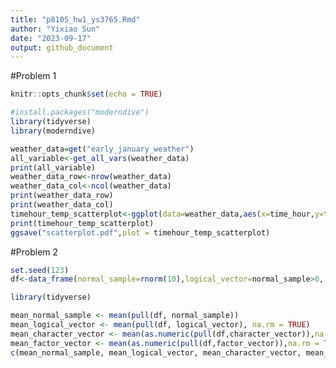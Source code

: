 ```yaml
---
title: "p8105_hw1_ys3765.Rmd"
author: "Yixiao Sun"
date: "2023-09-17"
output: github_document
---
```


#Problem 1

```r
knitr::opts_chunk$set(echo = TRUE)
```

```r
#install.packages("moderndive")
library(tidyverse)
library(moderndive)
```

```r
weather_data=get("early_january_weather")
all_variable<-get_all_vars(weather_data)
print(all_variable)
weather_data_row<-nrow(weather_data)
weather_data_col<-ncol(weather_data)
print(weather_data_row)
print(weather_data_col)
timehour_temp_scatterplot<-ggplot(data=weather_data,aes(x=time_hour,y=temp,color=humid))+geom_point()
print(timehour_temp_scatterplot)
ggsave("scatterplot.pdf",plot = timehour_temp_scatterplot)
```

#Problem 2
```r
set.seed(123)
df<-data_frame(normal_sample=rnorm(10),logical_vector=normal_sample>0, character_vector = c("1","2","3","4","5","6","7","8","9","10"),factor_vector = factor(sample(1:3,10,replace=TRUE)))

library(tidyverse)

mean_normal_sample <- mean(pull(df, normal_sample))
mean_logical_vector <- mean(pull(df, logical_vector), na.rm = TRUE)
mean_character_vector <- mean(as.numeric(pull(df,character_vector)),na.rm = TRUE)
mean_factor_vector <- mean(as.numeric(pull(df,factor_vector)),na.rm = TRUE)
c(mean_normal_sample, mean_logical_vector, mean_character_vector, mean_factor_vector)

```

